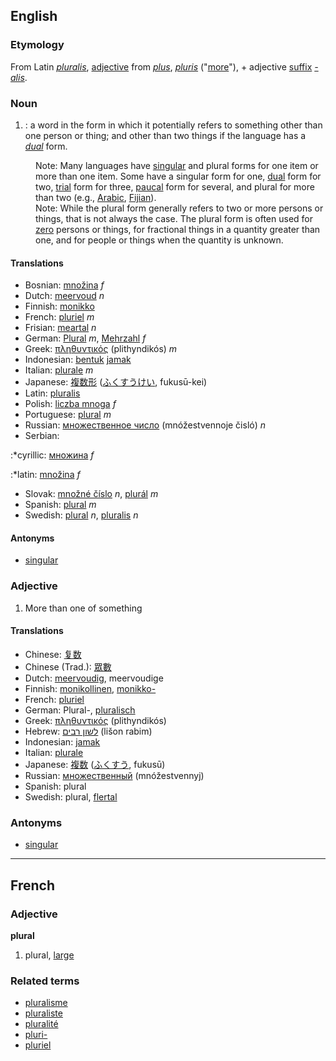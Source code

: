 ==English==
===Etymology===
From Latin ''[[pluralis]]'', [[adjective]] from ''[[plus]]'', ''[[pluris]]'' ("[[more]]"), + adjective [[suffix]] ''[[-alis]]''.

===Noun===
#{{grammar}}: a word in the form in which it potentially refers to something other than one person or thing; and other than two things if the language has a ''[[dual]]'' form.
:Note: Many languages have [[singular]] and plural forms for one item or more than one item.  Some have a singular form for one, [[dual]] form for two, [[trial]] form for three, [[paucal]] form for several, and plural for more than two (e.g., [[Arabic]], [[Fijian]]).
:Note: While the plural form generally refers to two or more persons or things, that is not always the case. The plural form is often used for [[zero]] persons or things, for fractional things in a quantity greater than one, and for people or things when the quantity is unknown.

====Translations====
*Bosnian: [[množina]] ''f''
*Dutch: [[meervoud]] ''n''
*Finnish: [[monikko]]
*French: [[pluriel]] ''m''
*Frisian: [[meartal]] ''n''
*German: [[Plural]] ''m'', [[Mehrzahl]] ''f''
*Greek: [[πληθυντικός]] (plithyndikós) ''m''
*Indonesian: [[bentuk]] [[jamak]]
*Italian: [[plurale]] ''m''
*Japanese: [[複数形]] ([[ふくすうけい]], fukusū-kei)
*Latin: [[pluralis]]
*Polish: [[liczba mnoga]] ''f''
*Portuguese: [[plural]] ''m''
*Russian: [[множественное число]] (mnóžestvennoje čisló) ''n''
*Serbian:
:*cyrillic: [[множина]] ''f''
:*latin: [[množina]] ''f''
*Slovak: [[množné číslo]] ''n'', [[plurál]] ''m''
*Spanish: [[:es:plural|plural]] ''m''
*Swedish: [[plural#Swedish|plural]] ''n'', [[pluralis]] ''n''

====Antonyms====
*[[singular]]

===Adjective===
# More than one of something

====Translations====
*Chinese: [[复数]]
*Chinese (Trad.): [[眾數]]
*Dutch: [[meervoudig]], meervoudige
*Finnish: [[monikollinen]], [[monikko-]]
*French: [[pluriel]]
*German: Plural-, [[pluralisch]]
*Greek: [[πληθυντικός]] (plithyndikós)
*Hebrew: [[לשון רבים]] (lišon rabim)
*Indonesian: [[jamak]]
*Italian: [[plurale]]
*Japanese: [[複数]] ([[ふくすう]], fukusū)
*Russian: [[множественный]] (mnóžestvennyj)
*Spanish: plural
*Swedish: plural, [[flertal]]

===Antonyms===
*[[singular]]

-----

==French==
===Adjective===
'''plural'''

# plural, [[large]]

===Related terms===
*[[pluralisme]]
*[[pluraliste]]
*[[pluralité]]
*[[pluri-]]
*[[pluriel]]